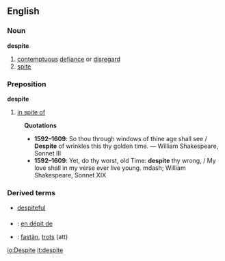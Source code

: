 ==English==
===Noun===
'''despite'''
# [[contemptuous]] [[defiance]] or [[disregard]]
# [[spite]]
===Preposition===
'''despite'''
# [[in spite of]]
:'''Quotations'''
:* '''1592&ndash;1609''': So thou through windows of thine age shall see / '''Despite''' of wrinkles this thy golden time. &mdash; William Shakespeare, Sonnet III
:* '''1592&ndash;1609''': Yet, do thy worst, old Time: '''despite''' thy wrong, / My love shall in my verse ever live young. mdash; William Shakespeare, Sonnet XIX

===Derived terms===
*[[despiteful]]

===={{trans}}====

* {{fr}} : [[en dépit de]]
* {{sv}} : [[fastän]], [[trots]] (att)

[[io:Despite]]
[[it:despite]]